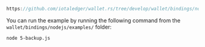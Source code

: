 ```js reference
https://github.com/iotaledger/wallet.rs/tree/develop/wallet/bindings/nodejs/examples/5-backup.js
```

You can run the example by running the following command from the `wallet/bindings/nodejs/examples/` folder:

```bash
node 5-backup.js
```
